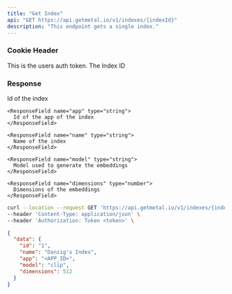 ```yaml
---
title: "Get Index"
api: "GET https://api.getmetal.io/v1/indexes/{indexId}"
description: "This endpoint gets a single index."
---
```


### Cookie Header

<ParamField required header="token"  type="string">
  This is the users auth token.
</ParamField>

<ParamField required path="indexId" type="string">
  The Index ID
</ParamField>

### Response

<ResponseField name="data" type="Index Object">
  <Expandable title="properties">
    <ResponseField name="id" type="string">
      Id of the index
    </ResponseField>

    <ResponseField name="app" type="string">
      Id of the app of the index
    </ResponseField>

    <ResponseField name="name" type="string">
      Name of the index
    </ResponseField>

    <ResponseField name="model" type="string">
      Model used to generate the embeddings
    </ResponseField>

    <ResponseField name="dimensions" type="number">
      Dimensions of the embeddings
    </ResponseField>
  </Expandable>
</ResponseField>

<RequestExample>

```bash Example Request
curl --location --request GET 'https://api.getmetal.io/v1/indexes/{indexId}' \
--header 'Content-Type: application/json' \
--header 'Authorization: Token <token>' \
```

</RequestExample>

<ResponseExample>

```json Response
{
  "data": {
    "id": "1",
    "name": "Danzig's Index",
    "app": "<APP_ID>",
    "model": "clip",
    "dimensions": 512
  }
}
```

</ResponseExample>
